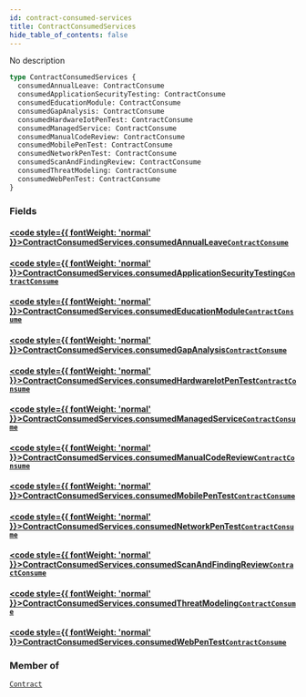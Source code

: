 ```yaml
---
id: contract-consumed-services
title: ContractConsumedServices
hide_table_of_contents: false
---
```








No description

```graphql
type ContractConsumedServices {
  consumedAnnualLeave: ContractConsume
  consumedApplicationSecurityTesting: ContractConsume
  consumedEducationModule: ContractConsume
  consumedGapAnalysis: ContractConsume
  consumedHardwareIotPenTest: ContractConsume
  consumedManagedService: ContractConsume
  consumedManualCodeReview: ContractConsume
  consumedMobilePenTest: ContractConsume
  consumedNetworkPenTest: ContractConsume
  consumedScanAndFindingReview: ContractConsume
  consumedThreatModeling: ContractConsume
  consumedWebPenTest: ContractConsume
}
```


### Fields

#### [<code style={{ fontWeight: 'normal' }}>ContractConsumedServices.<b>consumedAnnualLeave</b></code>](#)<Bullet />[`ContractConsume`](/api/graphql/documentation/objects/contract-consume) <Badge class="secondary" text="object"/>
> 
> 

#### [<code style={{ fontWeight: 'normal' }}>ContractConsumedServices.<b>consumedApplicationSecurityTesting</b></code>](#)<Bullet />[`ContractConsume`](/api/graphql/documentation/objects/contract-consume) <Badge class="secondary" text="object"/>
> 
> 

#### [<code style={{ fontWeight: 'normal' }}>ContractConsumedServices.<b>consumedEducationModule</b></code>](#)<Bullet />[`ContractConsume`](/api/graphql/documentation/objects/contract-consume) <Badge class="secondary" text="object"/>
> 
> 

#### [<code style={{ fontWeight: 'normal' }}>ContractConsumedServices.<b>consumedGapAnalysis</b></code>](#)<Bullet />[`ContractConsume`](/api/graphql/documentation/objects/contract-consume) <Badge class="secondary" text="object"/>
> 
> 

#### [<code style={{ fontWeight: 'normal' }}>ContractConsumedServices.<b>consumedHardwareIotPenTest</b></code>](#)<Bullet />[`ContractConsume`](/api/graphql/documentation/objects/contract-consume) <Badge class="secondary" text="object"/>
> 
> 

#### [<code style={{ fontWeight: 'normal' }}>ContractConsumedServices.<b>consumedManagedService</b></code>](#)<Bullet />[`ContractConsume`](/api/graphql/documentation/objects/contract-consume) <Badge class="secondary" text="object"/>
> 
> 

#### [<code style={{ fontWeight: 'normal' }}>ContractConsumedServices.<b>consumedManualCodeReview</b></code>](#)<Bullet />[`ContractConsume`](/api/graphql/documentation/objects/contract-consume) <Badge class="secondary" text="object"/>
> 
> 

#### [<code style={{ fontWeight: 'normal' }}>ContractConsumedServices.<b>consumedMobilePenTest</b></code>](#)<Bullet />[`ContractConsume`](/api/graphql/documentation/objects/contract-consume) <Badge class="secondary" text="object"/>
> 
> 

#### [<code style={{ fontWeight: 'normal' }}>ContractConsumedServices.<b>consumedNetworkPenTest</b></code>](#)<Bullet />[`ContractConsume`](/api/graphql/documentation/objects/contract-consume) <Badge class="secondary" text="object"/>
> 
> 

#### [<code style={{ fontWeight: 'normal' }}>ContractConsumedServices.<b>consumedScanAndFindingReview</b></code>](#)<Bullet />[`ContractConsume`](/api/graphql/documentation/objects/contract-consume) <Badge class="secondary" text="object"/>
> 
> 

#### [<code style={{ fontWeight: 'normal' }}>ContractConsumedServices.<b>consumedThreatModeling</b></code>](#)<Bullet />[`ContractConsume`](/api/graphql/documentation/objects/contract-consume) <Badge class="secondary" text="object"/>
> 
> 

#### [<code style={{ fontWeight: 'normal' }}>ContractConsumedServices.<b>consumedWebPenTest</b></code>](#)<Bullet />[`ContractConsume`](/api/graphql/documentation/objects/contract-consume) <Badge class="secondary" text="object"/>
> 
> 



### Member of

[`Contract`](/api/graphql/documentation/objects/contract)  <Badge class="secondary" text="object"/>



